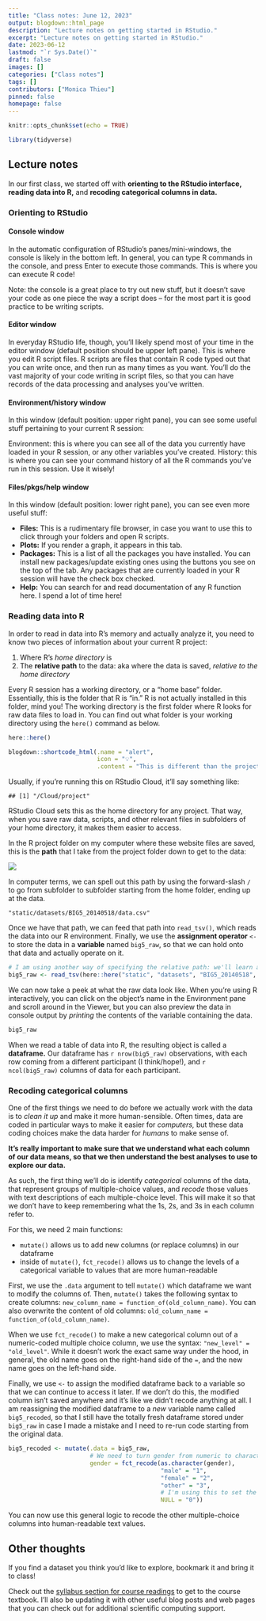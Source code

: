```yaml
---
title: "Class notes: June 12, 2023"
output: blogdown::html_page
description: "Lecture notes on getting started in RStudio."
excerpt: "Lecture notes on getting started in RStudio."
date: 2023-06-12
lastmod: "`r Sys.Date()`"
draft: false
images: []
categories: ["Class notes"]
tags: []
contributors: ["Monica Thieu"]
pinned: false
homepage: false
---
```


```r
knitr::opts_chunk$set(echo = TRUE)

library(tidyverse)
```

## Lecture notes

In our first class, we started off with **orienting to the RStudio interface,** **reading data into R,** and **recoding categorical columns in data.**

### Orienting to RStudio

#### Console window

In the automatic configuration of RStudio’s panes/mini-windows, the console is likely in the bottom left. In general, you can type R commands in the console, and press Enter to execute those commands. This is where you can execute R code!

Note: the console is a great place to try out new stuff, but it doesn’t save your code as one piece the way a script does – for the most part it is good practice to be writing scripts.

#### Editor window

In everyday RStudio life, though, you’ll likely spend most of your time in the editor window (default position should be upper left pane). This is where you edit R script files. R scripts are files that contain R code typed out that you can write once, and then run as many times as you want. You’ll do the vast majority of your code writing in script files, so that you can have records of the data processing and analyses you’ve written.

#### Environment/history window

In this window (default position: upper right pane), you can see some useful stuff pertaining to your current R session:

Environment: this is where you can see all of the data you currently have loaded in your R session, or any other variables you’ve created.
History: this is where you can see your command history of all the R commands you’ve run in this session. Use it wisely!

#### Files/pkgs/help window

In this window (default position: lower right pane), you can see even more useful stuff:

- **Files:** This is a rudimentary file browser, in case you want to use this to click through your folders and open R scripts.
- **Plots:** If you render a graph, it appears in this tab.
- **Packages:** This is a list of all the packages you have installed. You can install new packages/update existing ones using the buttons you see on the top of the tab. Any packages that are currently loaded in your R session will have the check box checked.
- **Help:** You can search for and read documentation of any R function here. I spend a lot of time here!

### Reading data into R

In order to read in data into R's memory and actually analyze it, you need to know two pieces of information about your current R project:

1. Where R's _home directory_ is
1. The **relative path** to the data: aka where the data is saved, _relative to the home directory_

Every R session has a working directory, or a "home base" folder. Essentially, this is the folder that R is "in." R is not actually installed in this folder, mind you! The working directory is the first folder where R looks for raw data files to load in. You can find out what folder is your working directory using the `here()` command as below.

```r
here::here()
```

```r
blogdown::shortcode_html(.name = "alert",
                         icon = "️💡",
                         .content = "This is different than the project folder path you'll get on RStudio Cloud. And that’s okay! Our folder structures on our computers (and on the cloud) are all different.")
```

Usually, if you're running this on RStudio Cloud, it'll say something like:

```
## [1] "/Cloud/project"
```

RStudio Cloud sets this as the home directory for any project. That way, when you save raw data, scripts, and other relevant files in subfolders of your home directory, it makes them easier to access.

In the R project folder on my computer where these website files are saved, this is the **path** that I take from the project folder down to get to the data:

![](data_path_finder.png)

In computer terms, we can spell out this path by using the forward-slash `/` to go from subfolder to subfolder starting from the home folder, ending up at the data.

```
"static/datasets/BIG5_20140518/data.csv"
```

Once we have that path, we can feed that path into `read_tsv()`, which reads the data into our R environment. Finally, we use the **assignment operator** `<-` to store the data in a **variable** named `big5_raw`, so that we can hold onto that data and actually operate on it.

```r
# I am using another way of specifying the relative path: we'll learn about this soon!
big5_raw <- read_tsv(here::here("static", "datasets", "BIG5_20140518", "data.csv"))
```

We can now take a peek at what the raw data look like. When you're using R interactively, you can click on the object's name in the Environment pane and scroll around in the Viewer, but you can also preview the data in console output by _printing_ the contents of the variable containing the data.

```r
big5_raw
```

When we read a table of data into R, the resulting object is called a **dataframe.** Our dataframe has `r nrow(big5_raw)` observations, with each row coming from a different participant (I think/hope!), and `r ncol(big5_raw)` columns of data for each participant.

### Recoding categorical columns

One of the first things we need to do before we actually work with the data is to _clean it up_ and make it more human-sensible. Often times, data are coded in particular ways to make it easier for _computers,_ but these data coding choices make the data harder for _humans_ to make sense of.

**It's really important to make sure that we understand what each column of our data means, so that we then understand the best analyses to use to explore our data.**

As such, the first thing we'll do is identify _categorical_ columns of the data, that represent groups of multiple-choice values, and _recode_ those values with text descriptions of each multiple-choice level. This will make it so that we don't have to keep remembering what the 1s, 2s, and 3s in each column refer to.

For this, we need 2 main functions:

- `mutate()` allows us to add new columns (or replace columns) in our dataframe
- inside of `mutate()`, `fct_recode()` allows us to change the levels of a categorical variable to values that are more human-readable

First, we use the `.data` argument to tell `mutate()` which dataframe we want to modify the columns of. Then, `mutate()` takes the following syntax to create columns: `new_column_name = function_of(old_column_name)`. You can also overwrite the content of old columns: `old_column_name = function_of(old_column_name)`.

When we use `fct_recode()` to make a new categorical column out of a numeric-coded multiple choice column, we use the syntax: `"new_level" = "old_level"`. While it doesn't work the exact same way under the hood, in general, the old name goes on the right-hand side of the `=`, and the new name goes on the left-hand side.

Finally, we use `<-` to assign the modified dataframe back to a variable so that we can continue to access it later. If we don't do this, the modified column isn't saved anywhere and it's like we didn't recode anything at all. I am reassigning the modified dataframe to a _new_ variable name called `big5_recoded`, so that I still have the totally fresh dataframe stored under `big5_raw` in case I made a mistake and I need to re-run code starting from the original data.

```r
big5_recoded <- mutate(.data = big5_raw,
                       # We need to turn gender from numeric to character first!
                       gender = fct_recode(as.character(gender),
                                           "male" = "1",
                                           "female" = "2",
                                           "other" = "3",
                                           # I'm using this to set the missing values as NA
                                           NULL = "0"))
```

You can now use this general logic to recode the other multiple-choice columns into human-readable text values.

## Other thoughts

If you find a dataset you think you'd like to explore, bookmark it and bring it to class!

Check out the [syllabus section for course readings](/docs/syllabus/readings) to get to the course textbook. I'll also be updating it with other useful blog posts and web pages that you can check out for additional scientific computing support.
